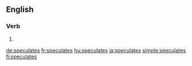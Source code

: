 ==English==

===Verb===
{{head|en|verb form}}

# {{en-third-person singular of|speculate}}

[[de:speculates]]
[[fr:speculates]]
[[hu:speculates]]
[[ja:speculates]]
[[simple:speculates]]
[[fi:speculates]]